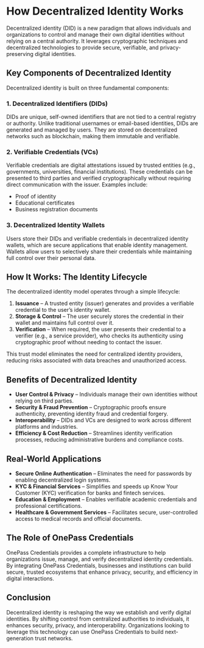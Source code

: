 # How Decentralized Identity Works

Decentralized identity (DID) is a new paradigm that allows individuals and organizations to control and manage their own digital identities without relying on a central authority. It leverages cryptographic techniques and decentralized technologies to provide secure, verifiable, and privacy-preserving digital identities.

## Key Components of Decentralized Identity

Decentralized identity is built on three fundamental components:

### 1. **Decentralized Identifiers (DIDs)**

DIDs are unique, self-owned identifiers that are not tied to a central registry or authority. Unlike traditional usernames or email-based identities, DIDs are generated and managed by users. They are stored on decentralized networks such as blockchain, making them immutable and verifiable.

### 2. **Verifiable Credentials (VCs)**

Verifiable credentials are digital attestations issued by trusted entities (e.g., governments, universities, financial institutions). These credentials can be presented to third parties and verified cryptographically without requiring direct communication with the issuer. Examples include:

- Proof of identity
- Educational certificates
- Business registration documents

### 3. **Decentralized Identity Wallets**

Users store their DIDs and verifiable credentials in decentralized identity wallets, which are secure applications that enable identity management. Wallets allow users to selectively share their credentials while maintaining full control over their personal data.

## How It Works: The Identity Lifecycle

The decentralized identity model operates through a simple lifecycle:

1. **Issuance** – A trusted entity (issuer) generates and provides a verifiable credential to the user’s identity wallet.
2. **Storage & Control** – The user securely stores the credential in their wallet and maintains full control over it.
3. **Verification** – When required, the user presents their credential to a verifier (e.g., a service provider), who checks its authenticity using cryptographic proof without needing to contact the issuer.

This trust model eliminates the need for centralized identity providers, reducing risks associated with data breaches and unauthorized access.

## Benefits of Decentralized Identity

- **User Control & Privacy** – Individuals manage their own identities without relying on third parties.
- **Security & Fraud Prevention** – Cryptographic proofs ensure authenticity, preventing identity fraud and credential forgery.
- **Interoperability** – DIDs and VCs are designed to work across different platforms and industries.
- **Efficiency & Cost Reduction** – Streamlines identity verification processes, reducing administrative burdens and compliance costs.

## Real-World Applications

- **Secure Online Authentication** – Eliminates the need for passwords by enabling decentralized login systems.
- **KYC & Financial Services** – Simplifies and speeds up Know Your Customer (KYC) verification for banks and fintech services.
- **Education & Employment** – Enables verifiable academic credentials and professional certifications.
- **Healthcare & Government Services** – Facilitates secure, user-controlled access to medical records and official documents.

## The Role of OnePass Credentials

OnePass Credentials provides a complete infrastructure to help organizations issue, manage, and verify decentralized identity credentials. By integrating OnePass Credentials, businesses and institutions can build secure, trusted ecosystems that enhance privacy, security, and efficiency in digital interactions.

## Conclusion

Decentralized identity is reshaping the way we establish and verify digital identities. By shifting control from centralized authorities to individuals, it enhances security, privacy, and interoperability. Organizations looking to leverage this technology can use OnePass Credentials to build next-generation trust networks.
